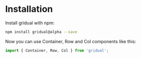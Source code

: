 
<PageMeta
  title="Installation"
/>

Installation
============

Install gridual with npm:

```bash
npm install gridual@alpha --save
```

Now you can use Container, Row and Col components like this:

```javascript
import { Container, Row, Col } from 'gridual';
```
